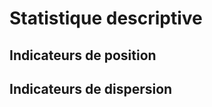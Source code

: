 # Statistique descriptive {#sec-statistics-description}

## Indicateurs de position

## Indicateurs de dispersion
